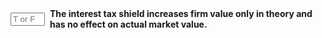 ::: {.question-block}

<form onsubmit="event.preventDefault(); checkAnswerBox('module8_tf_q48','F')" style="display: flex; align-items: center; gap: 8px;">
  <input type="text" id="module8_tf_q48" name="module8_tf_q48" maxlength="1" placeholder="T or F" style="width: 55px;" data-correct-answer="F" /> 
  <label for="module8_tf_q48"><strong>The interest tax shield increases firm value only in theory and has no effect on actual market value.</strong></label>
</form>

<div id="feedback-module8_tf_q48" class="feedback" data-status="" style="display:none;">
FALSE. Empirical evidence shows the tax shield has measurable effects on valuation.
</div>

:::
